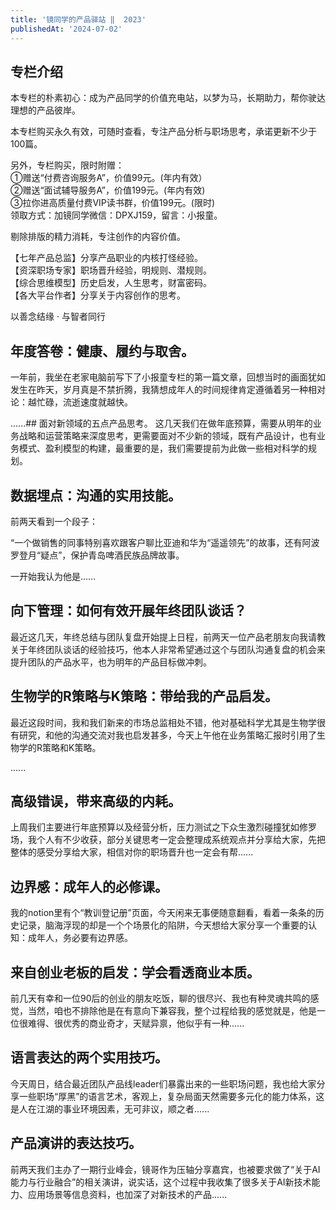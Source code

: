 ```yaml
---
title: '镜同学的产品驿站 ‖  2023'
publishedAt: '2024-07-02'
---
```


## 专栏介绍

本专栏的朴素初心：成为产品同学的价值充电站，以梦为马，长期助力，帮你驶达理想的产品彼岸。  
  
本专栏购买永久有效，可随时查看，专注产品分析与职场思考，承诺更新不少于100篇。  
  
另外，专栏购买，限时附赠：  
①赠送“付费咨询服务A”，价值99元。(年内有效）  
②赠送“面试辅导服务A”，价值199元。(年内有效)  
③拉你进高质量付费VIP读书群，价值199元。(限时)  
领取方式：加镜同学微信：DPXJ159，留言：小报童。  
  
剔除排版的精力消耗，专注创作的内容价值。  
  
【七年产品总监】分享产品职业的内核打怪经验。  
【资深职场专家】职场晋升经验，明规则、潜规则。  
【综合思维模型】历史启发，人生思考，财富密码。  
【各大平台作者】分享关于内容创作的思考。  
  
以善念结缘 · 与智者同行

## 年度答卷：健康、履约与取舍。
一年前，我坐在老家电脑前写下了小报童专栏的第一篇文章，回想当时的画面犹如发生在昨天，岁月真是不禁折腾，我猜想成年人的时间规律肯定遵循着另一种相对论：越忙碌，流逝速度就越快。

......## 面对新领域的五点产品思考。
这几天我们在做年底预算，需要从明年的业务战略和运营策略来深度思考，更需要面对不少新的领域，既有产品设计，也有业务模式、盈利模型的构建，最重要的是，我们需要提前为此做一些相对科学的规划。

## 数据埋点：沟通的实用技能。
前两天看到一个段子：

“一个做销售的同事特别喜欢跟客户聊比亚迪和华为“遥遥领先”的故事，还有阿波罗登月“疑点”，保护青岛啤酒民族品牌故事。

一开始我认为他是......

## 向下管理：如何有效开展年终团队谈话？
最近这几天，年终总结与团队复盘开始提上日程，前两天一位产品老朋友向我请教关于年终团队谈话的经验技巧，他本人非常希望通过这个与团队沟通复盘的机会来提升团队的产品水平，也为明年的产品目标做冲刺。

## 生物学的R策略与K策略：带给我的产品启发。
最近这段时间，我和我们新来的市场总监相处不错，他对基础科学尤其是生物学很有研究，和他的沟通交流对我也启发甚多，今天上午他在业务策略汇报时引用了生物学的R策略和K策略。

......

## 高级错误，带来高级的内耗。
上周我们主要进行年底预算以及经营分析，压力测试之下众生激烈碰撞犹如修罗场，我个人有不少收获，部分关键思考一定会整理成系统观点并分享给大家，先把整体的感受分享给大家，相信对你的职场晋升也一定会有帮......

## 边界感：成年人的必修课。
我的notion里有个“教训登记册”页面，今天闲来无事便随意翻看，看着一条条的历史记录，脑海浮现的却是一个个场景化的陷阱，今天想给大家分享一个重要的认知：成年人，务必要有边界感。



## 来自创业老板的启发：学会看透商业本质。
前几天有幸和一位90后的创业的朋友吃饭，聊的很尽兴、我也有种灵魂共鸣的感觉，当然，咱也不排除他是在有意向下兼容我，整个过程给我的感觉就是，他是一位很难得、很优秀的商业奇才，天赋异禀，他似乎有一种......

## 语言表达的两个实用技巧。
今天周日，结合最近团队产品线leader们暴露出来的一些职场问题，我也给大家分享一些职场“厚黑”的语言艺术，客观上，复杂局面天然需要多元化的能力体系，这是人在江湖的事业环境因素，无可非议，顺之者......

## 产品演讲的表达技巧。
前两天我们主办了一期行业峰会，镜哥作为压轴分享嘉宾，也被要求做了“关于AI能力与行业融合”的相关演讲，说实话，这个过程中我收集了很多关于AI新技术能力、应用场景等信息资料，也加深了对新技术的产品......

